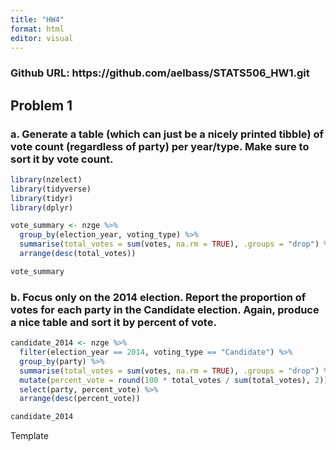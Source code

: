 ```yaml
---
title: "HW4"
format: html
editor: visual
---
```


### Github URL: https://github.com/aelbass/STATS506_HW1.git

## Problem 1

### a. Generate a table (which can just be a nicely printed tibble) of vote count (regardless of party) per year/type. Make sure to sort it by vote count.

```r
library(nzelect)
library(tidyverse)
library(tidyr)
library(dplyr)

vote_summary <- nzge %>%
  group_by(election_year, voting_type) %>%
  summarise(total_votes = sum(votes, na.rm = TRUE), .groups = "drop") %>%
  arrange(desc(total_votes))

vote_summary
```


### b. Focus only on the 2014 election. Report the proportion of votes for each party in the Candidate election. Again, produce a nice table and sort it by percent of vote.


```r
candidate_2014 <- nzge %>%
  filter(election_year == 2014, voting_type == "Candidate") %>%
  group_by(party) %>%
  summarise(total_votes = sum(votes, na.rm = TRUE), .groups = "drop") %>%
  mutate(percent_vote = round(100 * total_votes / sum(total_votes), 2)) %>%
  select(party, percent_vote) %>% 
  arrange(desc(percent_vote))

candidate_2014
```


Template

```r

```


